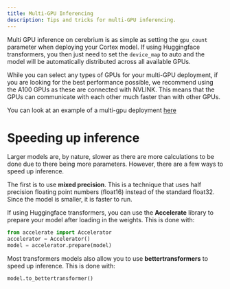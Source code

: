 ```yaml
---
title: Multi-GPU Inferencing
description: Tips and tricks for multi-GPU inferencing.
---
```


Multi GPU inference on cerebrium is as simple as setting the `gpu_count` parameter when deploying your Cortex model. If using Huggingface transformers, you
then just need to set the `device_map` to auto and the model will be automatically distributed across all available GPUs.

While you can select any types of GPUs for your multi-GPU deployment, if you are looking for the best performance possible, we recommend using the A100 GPUs as these are connected with NVLINK. This means that the GPUs can communicate with each other much faster than with other GPUs.

You can look at an example of a multi-gpu deployment [here](https://github.com/CerebriumAI/examples/tree/master/6-multi-gpu-inference)

# Speeding up inference

Larger models are, by nature, slower as there are more calculations to be done due to there being more parameters. However, there are a few ways to speed up inference.

The first is to use **mixed precision**. This is a technique that uses half precision floating point numbers (float16) instead of the standard float32. Since the model is smaller, it is faster to run.

If using Huggingface transformers, you can use the **Accelerate** library to prepare your model after loading in the weights. This is done with:

```python
from accelerate import Accelerator
accelerator = Accelerator()
model = accelerator.prepare(model)
```

Most transformers models also allow you to use **bettertransformers** to speed up inference. This is done with:

```python
model.to_bettertransformer()
```

